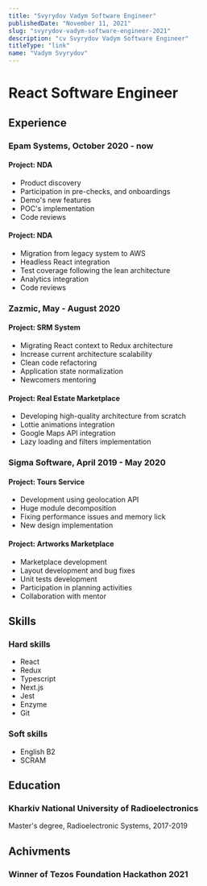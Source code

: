 ```yaml
---
title: "Svyrydov Vadym Software Engineer"
publishedDate: "November 11, 2021"
slug: "svyrydov-vadym-software-engineer-2021"
description: "cv Svyrydov Vadym Software Engineer"
titleType: "link"
name: "Vadym Svyrydov"
---
```



# React Software Engineer

## Experience

### Epam Systems, October 2020 - now

#### Project: NDA
- Product discovery 
- Participation in pre-checks, and onboardings
- Demo's new features
- POC's implementation
- Code reviews

#### Project: NDA
- Migration from legacy system to AWS
- Headless React integration
- Test coverage following the lean architecture
- Analytics integration
- Code reviews

### Zazmic, May - August 2020

#### Project: SRM System
- Migrating React context to Redux architecture
- Increase current architecture scalability
- Clean code refactoring
- Application state normalization
- Newcomers mentoring

#### Project: Real Estate Marketplace
- Developing high-quality architecture from scratch
- Lottie animations integration
- Google Maps API integration
- Lazy loading and filters implementation

### Sigma Software, April 2019 - May 2020

#### Project: Tours Service
- Development using geolocation API
- Huge module decomposition
- Fixing performance issues and memory lick
- New design implementation

#### Project: Artworks Marketplace
- Marketplace development
- Layout development and bug fixes
- Unit tests development
- Participation in planning activities
- Collaboration with mentor

## Skills

### Hard skills

- React
- Redux
- Typescript
- Next.js
- Jest
- Enzyme
- Git

### Soft skills

- English B2
- SCRAM

## Education

### Kharkiv National University of Radioelectronics
Master's degree, Radioelectronic Systems, 2017-2019

## Achivments

### Winner of Tezos Foundation Hackathon 2021